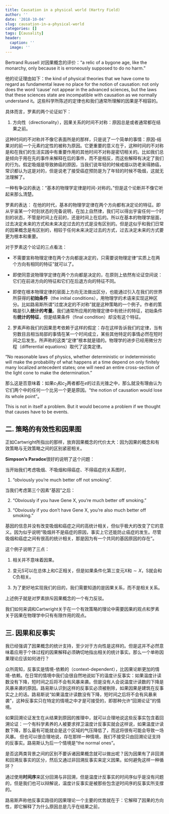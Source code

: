 ```yaml
---
title: Causation in a physical world (Hartry Field)
author: ''
date: '2018-10-04'
slug: causation-in-a-physical-world
categories: []
tags: [Causality]
header:
  caption: ''
  image: ''
---
```


Bertrand Russell 对因果概念的评价：“a relic of a bygone age, like the monarchy, only because it is erroneously supposed to do no harm.”

他的论证理由如下：the kind of physical theories that we have come to regard as fundamental leave no place for the notion of causation: not only does the word 'cause' not appear in the advanced sciences, but the laws that these sciences state are incompatible with causation as we normally understand it。这些科学所陈述的定律也和我们通常所理解的因果是不相容的。

具体而言，罗素的两个论证如下：

1. 方向性（directionality），因果关系的时间不对称：原因总是或者通常都在结果之前。

这种时间的不对称并不像它表面所是的那样，只是说了一个简单的事情：原因-结果对的前一个元素约定性的被称为原因。它更重要的意义在于，这种时间的不对称是和在我们的生活实践中有重要作用的其他时间不对称是密切相关的。比如我们总是倾向于用在先的事件来解释在后的事件，而不是相反，而这些解释有决定了我们的行为。假定吸烟是导致肺癌的原因，当我们说年轻的时候戒烟以防老来得肺癌，常识都认为这是对的，但是说老了接受癌症预防是为了年轻的时候不吸烟，这就无法理解了。


一种有争议的表达：“基本的物理学定律是时间-对称的。”但是这个论断并不像它听起来那么清楚。

罗素的表达： 在他的时代，基本的物理学定律在两个方向都有决定论的特征。即从宇宙某一个时刻状态的完备说明，在加上自然律，我们可以得出宇宙任何一个时刻的状态，不管是时间上在前的，还是时间上在后的。所以在基本的物理学层面，过去决定未来的方式和未来决定过去的方式是没有区别的。但是这似乎和我们日常的因果概念是有区别的，相较于任何未来决定过去的方式，过去决定未来的方式要更为根本和重要。

对于罗素这个论证的三点看法：

* 不需要宣称物理定律在两个方向都是决定的，只需要说物理定律“实质上在两个方向有相同的特征”就可以了。

* 即使同意说物理学定律在两个方向都是决定的，在原则上依然有论证空间说：它们在前进方向的特征和它们在后退方向的特征不同。

* 即使在根本物理定律的层面上方向无法做出区分，也能通过引入在我们的世界所获得的**初始条件**（the initial conditions），用物理学的术语来实现这种区分。比如路易斯所谓“过度决定的不对称”就是这种策略的一个例子。作者的策略是引入**统计的考量**。我们通常所应用的物理定律中有统计的特征，初始条件有**统计的特征**，但是结果条件（final condition）却没有这个特征。

2. 罗素声称我们的因果思考依赖于这样的假定：存在这样告诉我们的定律，当有穷数目且相当局部的事情在某一个时间成立，某些其他特定的事情必然在短时间之后发生。所声称的这类“定律”根本就是错的。物理学的进步已经用微分方程（differential equations）取代了这类定律。

“No reasonable laws of physics, whether deterministic or indeterministic will make the probability of what happens at a time depend on only finitely many localized antecedent states; one will need an entire cross-section of the light cone to make the determination.”

那么这是否意味着：如果$c_1$和$c_2$两者都在$e$的过去光锥之中，那么就没有理由认为它们两个中的任何一个比另一个更是原因。“the notion of causation would lose its whole point”。

This is not in itself a problem. But it would become a problem if we thought that causes have to be events.


## 二. 策略的有效性和因果图

正如Cartwright所指出的那样，放弃因果概念的代价太大：因为因果的概念和有效策略与无效策略之间的区别紧密相关。

**Simpson's Paradox**很好的说明了这个问题：

当开始我们考虑吸烟、不吸烟和得癌症、不得癌症的关系图时，

1. “obviously you're much better off not smoking”.

当我们考虑第三个因素“基因”之后：


2. “Obviously if you have Gene X, you're much better off smoking.”

3. “Obviously if you don't have Gene X, you're also much better off smoking.”

基因的信息并没有改变吸烟和癌症之间的高统计相关，但似乎极大的改变了它的意义。因为似乎说明“吸烟并不是癌症的原因，事实上它还能防止癌症的发生。尽管吸烟和癌症之间有很高的统计相关，那是因为有一个共同的基因原因的存在”。

这个例子说明了三点：

1. 相关并不意味着因果。

2. 变元S可以在总体上和C正相关，但是如果条件化第三变元X和$\sim X$，S就会和C负相关。

3. 为了更好地实现我们的目的，我们需要知道的是因果关系，而不是相关关系。

上述例子就是对罗素排斥因果概念的一个有力反驳。

我们如何来调和Cartwright关于在一个有效策略的理论中需要因果的观点和罗素关于因果在物理学中只有有限作用的观点。

## 三. 因果和反事实

我已经强调了因果概念的统计支持，至少对于方向性是这样的。但是这并不必然意味着应用于个体过程的因果解释必须确切地指出相关的统计事实。那么一个单称因果理论应该如何进行？


众所周知，反事实是情境-依赖的（context-dependent），比因果论断更加的情境-依赖。在日常的情境中我们会很自然地说如下的温度计反事实：如果温度计读数没有下降，短时间之后将不会有风暴来袭。但是没有人会说温度计读数的下降是风暴来袭的原因。路易斯认识到这样的反事实必须被剔除，如果因果是建筑在反事实之上的话。路易斯说“如果温度计读数没有下降，短时间之后将不会有风暴来袭”，这种反事实只在特定的情境之中才是可接受的，即那种允许“回溯论证”的情境。

如果回溯论证发生在从结果到原因的推理中，就可以合理地说这些反事实包含着回溯论证：一个有科学素养的人被要求捍卫温度计反事实就会这样说，如果温度计读数下降，那么最有可能就会是这个区域的气压降低了，而这将很有可能会导致一场风暴。
但也可以很合理地说，存在那样一种情境，我们不接受只由回溯论证支持的反事实。路易斯认为后一个情境是“the normal ones”。

是否这两类背景之间的区别不要诉诸因果概念就可以做出呢？因为因果有了非回溯和回溯反事实的区分，然后又通过非回溯反事实来定义因果。如何避免这样一种循环？

通过使用**时间序**来区分回溯与非回溯，但是温度计反事实的时间序似乎是没有问题的，但是我们也可以辩解说，温度计反事实是被那些包含逆时间序的反事实所支撑的。


路易斯声称他反事实路径的因果理论一个主要的优势就在于：它解释了因果的方向性，即它解释了为什么原因总是几乎在结果之前，

